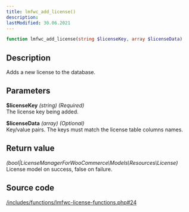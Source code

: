 ```yaml
---
title: lmfwc_add_license()
description:
lastModified: 30.06.2021
---
```


```php
function lmfwc_add_license(string $licenseKey, array $licenseData)
```

## Description

Adds a new license to the database.

## Parameters

**$licenseKey** *(string) (Required)*<br/>
The license key being added.

**$licenseData** *(array) (Optional)*<br/>
Key/value pairs. The keys must match the license table columns names.

## Return value

*(bool|LicenseManagerForWooCommerce\Models\Resources\License)*<br/>
License model on success, false on failure.

## Source code

<p><a href={"https://github.com/drazenbebic/license-manager-for-woocommerce/blob/master/functions/lmfwc-license-functions.php#L24"}
      target={"_blank"}
      rel={"noopener noreferrer"}>/includes/functions/lmfwc-license-functions.php#24</a></p>

